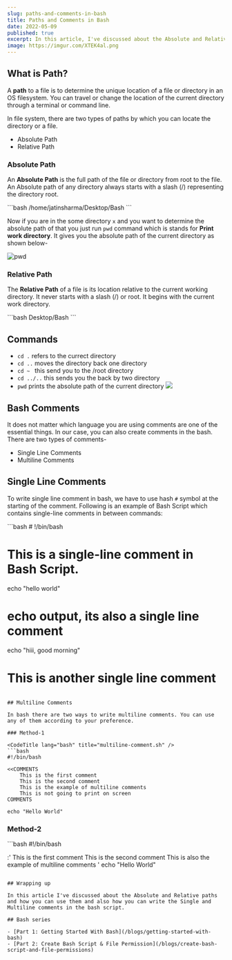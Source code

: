 ```yaml
---
slug: paths-and-comments-in-bash
title: Paths and Comments in Bash
date: 2022-05-09
published: true
excerpt: In this article, I've discussed about the Absolute and Relative paths and how you can use them and also how you can write the Single and Multiline comments in the bash script.
image: https://imgur.com/XTEK4al.png
---
```


## What is Path?

A **path** to a file is to determine the unique location of a file or directory in an OS filesystem. You can travel or change the location of the current directory through a terminal or command line.

In file system, there are two types of paths by which you can locate the directory or a file.

- Absolute Path
- Relative Path

### Absolute Path

An **Absolute Path** is the full path of the file or directory from root to the file. An Absolute path of any directory always starts with a slash (/) representing the directory root.

<CodeTitle lang="bash" title="Example" />
```bash 
/home/jatinsharma/Desktop/Bash 
```

Now if you are in the some directory `x` and you want to determine the absolute path of that you just run `pwd` command which is stands for **Print work directory**. It gives you the absolute path of the current directory as shown below-

![pwd](https://i.imgur.com/LdcwcVi.gif)

### Relative Path

The **Relative Path** of a file is its location relative to the current working directory. It never starts with a slash (/) or root. It begins with the current work directory.

<CodeTitle lang="bash" title="Example" />
```bash 
Desktop/Bash 
```

## Commands

- `cd .` refers to the currect directory
- `cd ..` moves the directory back one directory
- `cd ~ ` this send you to the /root directory
- `cd ../..` this sends you the back by two directory
- `pwd` prints the absolute path of the current directory
  ![](https://i.imgur.com/5uj6QIV.gif)

## Bash Comments

It does not matter which language you are using comments are one of the essential things. In our case, you can also create comments in the bash. There are two types of comments-

- Single Line Comments
- Multiline Comments

## Single Line Comments

To write single line comment in bash, we have to use hash `#` symbol at the starting of the comment. Following is an example of Bash Script which contains single-line comments in between commands:

<CodeTitle lang="bash" title="single-line-comment.sh" />
```bash 
# !/bin/bash

# This is a single-line comment in Bash Script.

echo "hello world"

# echo output, its also a single line comment

echo "hiii, good morning"

# This is another single line comment

```

## Multiline Comments

In bash there are two ways to write multiline comments. You can use any of them according to your preference.

### Method-1

<CodeTitle lang="bash" title="multiline-comment.sh" />
```bash
#!/bin/bash

<<COMMENTS
    This is the first comment
    This is the second comment
    This is the example of multiline comments
    This is not going to print on screen
COMMENTS

echo "Hello World"
```

### Method-2

<CodeTitle lang="bash" title="multiline-comment.sh" />
```bash 
#!/bin/bash

:'
This is the first comment
This is the second comment
This is also the example of multiline comments
'
echo "Hello World"

```

## Wrapping up

In this article I've discussed about the Absolute and Relative paths and how you can use them and also how you can write the Single and Multiline comments in the bash script.

## Bash series

- [Part 1: Getting Started With Bash](/blogs/getting-started-with-bash)
- [Part 2: Create Bash Script & File Permission](/blogs/create-bash-script-and-file-permissions)

